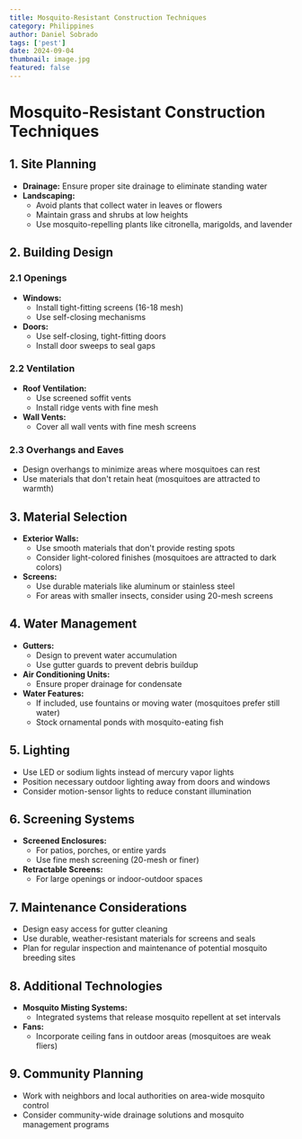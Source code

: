 ```yaml
---
title: Mosquito-Resistant Construction Techniques
category: Philippines
author: Daniel Sobrado
tags: ['pest']
date: 2024-09-04
thumbnail: image.jpg
featured: false
---
```


# Mosquito-Resistant Construction Techniques

## 1. Site Planning

- **Drainage:** Ensure proper site drainage to eliminate standing water
- **Landscaping:** 
  - Avoid plants that collect water in leaves or flowers
  - Maintain grass and shrubs at low heights
  - Use mosquito-repelling plants like citronella, marigolds, and lavender

## 2. Building Design

### 2.1 Openings
- **Windows:** 
  - Install tight-fitting screens (16-18 mesh)
  - Use self-closing mechanisms
- **Doors:**
  - Use self-closing, tight-fitting doors
  - Install door sweeps to seal gaps

### 2.2 Ventilation
- **Roof Ventilation:** 
  - Use screened soffit vents
  - Install ridge vents with fine mesh
- **Wall Vents:** 
  - Cover all wall vents with fine mesh screens

### 2.3 Overhangs and Eaves
- Design overhangs to minimize areas where mosquitoes can rest
- Use materials that don't retain heat (mosquitoes are attracted to warmth)

## 3. Material Selection

- **Exterior Walls:** 
  - Use smooth materials that don't provide resting spots
  - Consider light-colored finishes (mosquitoes are attracted to dark colors)
- **Screens:** 
  - Use durable materials like aluminum or stainless steel
  - For areas with smaller insects, consider using 20-mesh screens

## 4. Water Management

- **Gutters:** 
  - Design to prevent water accumulation
  - Use gutter guards to prevent debris buildup
- **Air Conditioning Units:** 
  - Ensure proper drainage for condensate
- **Water Features:** 
  - If included, use fountains or moving water (mosquitoes prefer still water)
  - Stock ornamental ponds with mosquito-eating fish

## 5. Lighting

- Use LED or sodium lights instead of mercury vapor lights
- Position necessary outdoor lighting away from doors and windows
- Consider motion-sensor lights to reduce constant illumination

## 6. Screening Systems

- **Screened Enclosures:** 
  - For patios, porches, or entire yards
  - Use fine mesh screening (20-mesh or finer)
- **Retractable Screens:** 
  - For large openings or indoor-outdoor spaces

## 7. Maintenance Considerations

- Design easy access for gutter cleaning
- Use durable, weather-resistant materials for screens and seals
- Plan for regular inspection and maintenance of potential mosquito breeding sites

## 8. Additional Technologies

- **Mosquito Misting Systems:** 
  - Integrated systems that release mosquito repellent at set intervals
- **Fans:** 
  - Incorporate ceiling fans in outdoor areas (mosquitoes are weak fliers)

## 9. Community Planning

- Work with neighbors and local authorities on area-wide mosquito control
- Consider community-wide drainage solutions and mosquito management programs
